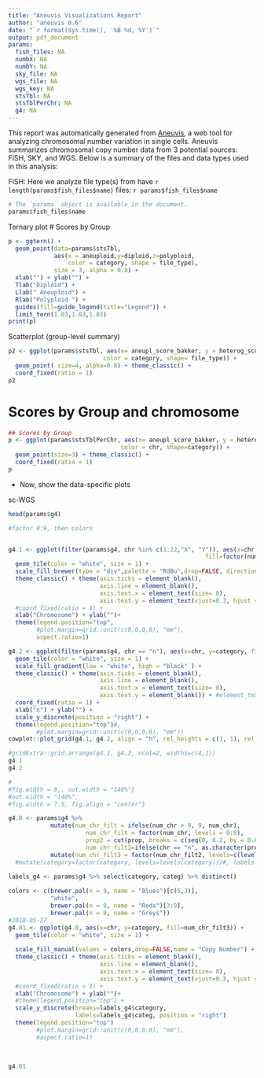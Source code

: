 ```yaml
---
title: "Aneuvis Visualizations Report"
author: "aneuvis 0.6"
date: "`r format(Sys.time(), '%B %d, %Y')`"
output: pdf_document
params:
  fish_files: NA
  numbX: NA
  numbY: NA
  sky_file: NA
  wgs_file: NA
  wgs_key: NA
  stsTbl: NA
  stsTblPerChr: NA
  g4: NA
---
```


This report was automatically generated from [Aneuvis](https://dpique.shinyapps.io/aneuvis/), a web tool for analyzing chromosomal number variation in single cells. Aneuvis summarizes chromosomal copy number data from 3 potential sources: FISH, SKY, and WGS. Below is a summary of the files and data types used in this analysis:

FISH: Here we analyze file type(s) from have `r length(params$fish_files$name)` files: `r params$fish_files$name`


```r
# The `params` object is available in the document.
params$fish_files$name
```



Ternary plot
# Scores by Group
```r
p <- ggtern() + 
  geom_point(data=params$stsTbl, 
             aes(x = aneuploid,y=diploid,z=polyploid,
                 color = category, shape = file_type),
             size = 3, alpha = 0.8) +
  xlab("") + ylab("") +
  Tlab("Diploid") +
  Llab(" Aneuploid") +
  Rlab("Polyploid ") +
  guides(fill=guide_legend(title="Legend")) +
  limit_tern(1.03,1.03,1.03) 
print(p)
```

Scatterplot (group-level summary)
```r
p2 <- ggplot(params$stsTbl, aes(x= aneupl_score_bakker, y = heterog_score_bakker, 
                           color = category, shape= file_type)) + 
  geom_point( size=4, alpha=0.8) + theme_classic() +
  coord_fixed(ratio = 1)
p2
```

# Scores by Group and chromosome

```r
## Scores by Group
p <- ggplot(params$stsTblPerChr, aes(x= aneupl_score_bakker, y = heterog_score_bakker, 
                                color = chr, shape=category)) + 
  geom_point(size=3) + theme_classic() +
  coord_fixed(ratio = 1)
p
```


- Now, show the data-specific plots

sc-WGS
```r

head(params$g4)

#factor 0:9, then colors


g4.1 <- ggplot(filter(params$g4, chr %in% c(1:22,"X", "Y")), aes(x=chr, y=category, 
                                                        fill=factor(num_chr, levels=sort(unique(num_chr))))) + 
  geom_tile(color = "white", size = 1) + 
  scale_fill_brewer(type = "div",palette = "RdBu",drop=FALSE, direction = -1, name = "Copy Number") +
  theme_classic() + theme(axis.ticks = element_blank(),
                          axis.line = element_blank(),
                          axis.text.x = element_text(size= 8),
                          axis.text.y = element_text(vjust=0.3, hjust = 1)) +
  #coord_fixed(ratio = 1) + 
  xlab("Chromosome") + ylab("")+ 
  theme(legend.position="top", 
        #plot.margin=grid::unit(c(0,0,0,0), "mm"),
        aspect.ratio=1)

g4.2 <- ggplot(filter(params$g4, chr == "n"), aes(x=chr, y=category, fill=prop)) +
  geom_tile(color = "white", size = 1) + 
  scale_fill_gradient(low = "white", high = "black" ) +
  theme_classic() + theme(axis.ticks = element_blank(),
                          axis.line = element_blank(),
                          axis.text.x = element_text(size= 8),
                          axis.text.y = element_blank()) + #element_text(vjust=0.3, hjust = 1)) +
  coord_fixed(ratio = 1) + 
  xlab("n") + ylab("") + 
  scale_y_discrete(position = "right") + 
  theme(legend.position="top")#, 
        #plot.margin=grid::unit(c(0,0,0,0), "mm"))
cowplot::plot_grid(g4.1, g4.2, align = "h", rel_heights = c(1, 1), rel_widths = c(3, 1))

#gridExtra::grid.arrange(g4.1, g4.2, ncol=2, widths=c(4,1))
g4.1
g4.2
```


```r
#
#fig.width = 8,, out.width = "140%"}
#out.width = "140%", 
#fig.width = 7.5, fig.align = "center"}

g4.0 <- params$g4 %>% 
            mutate(num_chr_filt = ifelse(num_chr > 9, 9, num_chr),
                      num_chr_filt = factor(num_chr, levels = 0:9),
                      prop2 = cut(prop, breaks = c(seq(0, 0.2, by = 0.05), 0.3, 0.4, 0.5, 1)),
                      num_chr_filt2=ifelse(chr == "n", as.character(prop2), as.character(num_chr_filt))) %>%
            mutate(num_chr_filt3 = factor(num_chr_filt2, levels=c(levels(num_chr_filt), levels(prop2)))) #%>%
  #mutate(category=factor(category, levels=levels(category)))#, labels = g4 %>% select(category, categ) %>% distinct() %>% pull(categ)))
  
labels_g4 <- params$g4 %>% select(category, categ) %>% distinct()

colors <- c(brewer.pal(n = 9, name = "Blues")[c(5,3)], 
            "white",
            brewer.pal(n = 9, name = "Reds")[3:9], 
            brewer.pal(n = 8, name = "Greys"))
#2018-05-27
g4.01 <- ggplot(g4.0, aes(x=chr, y=category, fill=num_chr_filt3)) + 
  geom_tile(color = "white", size = 1) + 
  
  scale_fill_manual(values = colors,drop=FALSE,name = "Copy Number") +
  theme_classic() + theme(axis.ticks = element_blank(),
                          axis.line = element_blank(),
                          axis.text.x = element_text(size= 8),
                          axis.text.y = element_text(vjust=0.3, hjust = 1)) +
  #coord_fixed(ratio = 1) + 
  xlab("Chromosome") + ylab("")+ 
  #theme(legend.position="top") +
  scale_y_discrete(breaks=labels_g4$category,
                   labels=labels_g4$categ, position = "right")
  theme(legend.position="top")
        #plot.margin=grid::unit(c(0,0,0,0), "mm"),
        #aspect.ratio=1)
  
  
  
g4.01
```

